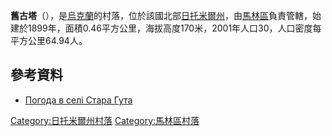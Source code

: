 {{coord|50|53|6|N|29|29|17|E|scale:30000|display=title}}

'''舊古塔'''（{{lang-uk|Стара Гута}}），是[[烏克蘭|烏克蘭]]的村落，位於該國北部[[日托米爾州|日托米爾州]]，由[[馬林區|馬林區]]負責管轄，始建於1899年，面積0.46平方公里，海拔高度170米，2001年人口30，人口密度每平方公里64.94人。

==參考資料==
* [http://weather.in.ua/ua/zhitomirskaja/24857 Погода в селі Стара Гута] {{Wayback|url=http://weather.in.ua/ua/zhitomirskaja/24857 |date=20111219124834 }}

{{DEFAULTSORT:Стара Гута}}
[[Category:日托米爾州村落|Category:日托米爾州村落]]
[[Category:馬林區村落|Category:馬林區村落]]


{{Zhytomyr-geo-stub}}